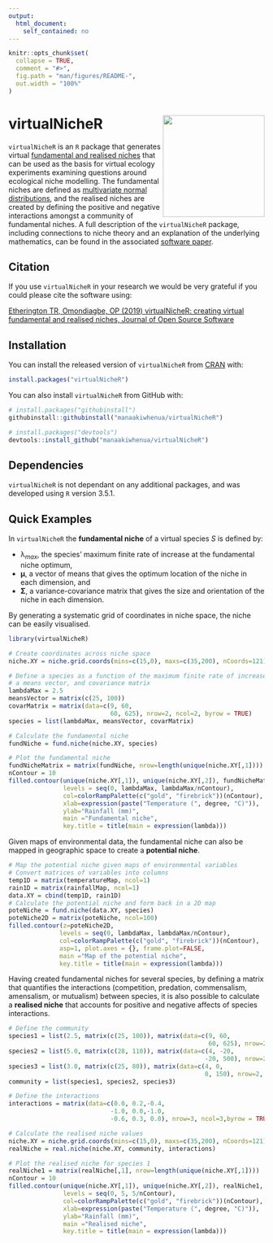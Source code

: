 ```yaml
---
output:
  html_document:
    self_contained: no
---
```


<!-- README.md is generated from README.Rmd. Please edit that file -->

```r
knitr::opts_chunk$set(
  collapse = TRUE,
  comment = "#>",
  fig.path = "man/figures/README-",
  out.width = "100%"
)
```
# virtualNicheR <img src="man/figures/logo.png" align="right" width="200" />

`virtualNicheR` is an `R` package that generates virtual [fundamental and realised niches](https://en.wikipedia.org/wiki/Ecological_niche)
that can be used as the basis for virtual ecology experiments examining questions around ecological niche modelling.  The fundamental niches
are defined as [multivariate normal distributions](https://en.wikipedia.org/wiki/Multivariate_normal_distribution), 
and the realised niches are created by defining the positive and negative interactions amongst a community of fundamental niches.  A full 
description of the `virtualNicheR` package, including connections to niche theory and an explanation of the underlying mathematics, can be 
found in the associated [software paper](link).

## Citation

If you use `virtualNicheR` in your research we would be very grateful if you could please cite the software using:

[Etherington TR, Omondiagbe, OP (2019) virtualNicheR: creating virtual fundamental and realised niches, Journal of Open Source Software](link)


## Installation

You can install the released version of `virtualNicheR` from
[CRAN](https://CRAN.R-project.org) with:

``` r
install.packages("virtualNicheR")
```

You can also install `virtualNicheR` from GitHub with:

``` r
# install.packages("githubinstall")
githubinstall::githubinstall("manaakiwhenua/virtualNicheR")

# install.packages("devtools")
devtools::install_github("manaakiwhenua/virtualNicheR")
```

## Dependencies

`virtualNicheR` is not dependant on any additional packages, and was developed using `R` version 3.5.1.

## Quick Examples

In ``virtualNicheR`` the **fundamental niche** of a virtual species *S* is defined by:

-  λ<sub>*max*</sub>, the species' maximum finite rate of increase at the fundamental niche optimum,
- **μ**, a vector of means  that gives the optimum location of the niche in each dimension, and
- **Σ**, a variance-covariance matrix  that gives the size and orientation of the niche in each dimension.

By generating a systematic grid of coordinates in niche space, the niche can be easily visualised.

``` r
library(virtualNicheR)

# Create coordinates across niche space
niche.XY = niche.grid.coords(mins=c(15,0), maxs=c(35,200), nCoords=121)

# Define a species as a function of the maximum finite rate of increase,
# a means vector, and covariance matrix
lambdaMax = 2.5
meansVector = matrix(c(25, 100))
covarMatrix = matrix(data=c(9, 60,
                            60, 625), nrow=2, ncol=2, byrow = TRUE)
species = list(lambdaMax, meansVector, covarMatrix)

# Calculate the fundamental niche
fundNiche = fund.niche(niche.XY, species)

# Plot the fundamental niche
fundNicheMatrix = matrix(fundNiche, nrow=length(unique(niche.XY[,1])))
nContour = 10
filled.contour(unique(niche.XY[,1]), unique(niche.XY[,2]), fundNicheMatrix,
               levels = seq(0, lambdaMax, lambdaMax/nContour),
               col=colorRampPalette(c("gold", "firebrick"))(nContour),
               xlab=expression(paste("Temperature (", degree, "C)")),
               ylab="Rainfall (mm)",
               main ="Fundamental niche",
               key.title = title(main = expression(lambda)))

```

Given maps of environmental data, the fundamental niche can also be mapped in geographic space to create a **potential niche**.

``` r
# Map the potential niche given maps of environmental variables
# Convert matrices of variables into columns
temp1D = matrix(temperatureMap, ncol=1)
rain1D = matrix(rainfallMap, ncol=1)
data.XY = cbind(temp1D, rain1D)
# Calculate the potential niche and form back in a 2D map
poteNiche = fund.niche(data.XY, species)
poteNiche2D = matrix(poteNiche, ncol=100)
filled.contour(z=poteNiche2D,
              levels = seq(0, lambdaMax, lambdaMax/nContour),
              col=colorRampPalette(c("gold", "firebrick"))(nContour),
              asp=1, plot.axes = {}, frame.plot=FALSE,
              main ="Map of the potential niche",
              key.title = title(main = expression(lambda)))

```

Having created fundamental niches for several species, by defining a matrix that quantifies the interactions (competition, predation, commensalism, amensalism, or mutualism) between species, it is also possible to calculate a **realised niche**  that accounts for positive and negative affects of species interactions.

``` r
# Define the community
species1 = list(2.5, matrix(c(25, 100)), matrix(data=c(9, 60,
                                                       60, 625), nrow=2, ncol=2, byrow=TRUE))
species2 = list(5.0, matrix(c(28, 110)), matrix(data=c(4, -20, 
                                                      -20, 500), nrow=2, ncol=2, byrow=TRUE))
species3 = list(3.0, matrix(c(25, 80)), matrix(data=c(4, 0,
                                                      0, 150), nrow=2, ncol=2, byrow=TRUE))
community = list(species1, species2, species3)

# Define the interactions
interactions = matrix(data=c(0.0, 0.2,-0.4,
                            -1.0, 0.0,-1.0,
                            -0.6, 0.3, 0.0), nrow=3, ncol=3,byrow = TRUE)

# Calculate the realised niche values
niche.XY = niche.grid.coords(mins=c(15,0), maxs=c(35,200), nCoords=121)
realNiche = real.niche(niche.XY, community, interactions)

# Plot the realised niche for species 1
realNiche1 = matrix(realNiche[,1], nrow=length(unique(niche.XY[,1])))
nContour = 10
filled.contour(unique(niche.XY[,1]), unique(niche.XY[,2]), realNiche1,
               levels = seq(0, 5, 5/nContour),
               col=colorRampPalette(c("gold", "firebrick"))(nContour),
               xlab=expression(paste("Temperature (", degree, "C)")),
               ylab="Rainfall (mm)",
               main ="Realised niche",
               key.title = title(main = expression(lambda)))

```
